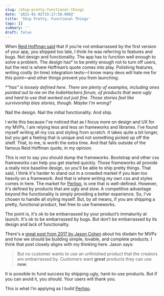 ```yaml
---
slug: /ship-pretty-functional-things
date: '2021-01-02T15:17:58.000Z'
title: 'Ship Pretty, Functional Things'
tags: []
summary: ''
draft: false
---
```



When [Reid Hoffman said](<https://www.businessinsider.com/the-iterate-fast-and-release-often-philosophy-of-entrepreneurship-2009-11>) that if you’re not embarrassed by the first version of your app, you shipped too late, I think he was referring to features and bugs. Not design and functionality. The app has to function well enough to solve a problem. The design has\* to be pretty enough not to turn off users, but the rest is where Hoffman’s quote comes into play. Polishing features, writing costly (in time) integration tests—I know many devs will hate me for this point—and other things prevent you from launching.

*\*"has" is loosely defined here. There are plenty of examples, including ones pointed out to me on the IndieHackers forum, of products that were ugly and hard to use that worked out just fine. Those stories feel like survivorship bias stories, though. Maybe I'm wrong?*

Nail the design. Nail the initial functionality. And ship.

I write this because I’ve noticed that as I focus more on design and UX for my MVPs, I am relying less and less on frameworks and libraries. I’ve found myself writing all my css and styling from scratch. It takes quite a bit longer, but you get a feeling that is unique and not something picked up off the shelf. That, to me, is worth the extra time. And that falls outside of the famous Reid Hoffman quote, in my opinion.

This is not to say you should dump the frameworks. Bootstrap and other css frameworks can help you get started quickly. Those frameworks all provide a really nice baseline design, so you'll be able to ship pretty things. That said, I think it's harder to stand out in a crowded market if you lean too heavily on a framework. And that is where writing my own css and styles comes in here. The market for [Perligo](<https://perligo.io>), is one that is well-defined. However, it's defined by products that are ugly and slow. A competitive advantage beyond the functionality is simply providing a better experience. So, I've chosen to handle all styling myself. But, by all means, if you are shipping a pretty, functional product, feel free to use frameworks.

The point is, it's ok to be embarrassed by your product’s immaturity at launch. It's ok to be embarrassed by bugs. But don’t be embarrassed by its design and lack of functionality.

There's a [great post from 2017 by Jason Cohen](<https://blog.asmartbear.com/slc.html>) about his disdain for MVPs and how we should be building simple, lovable, and complete products. I think that post closely aligns with my thinking here. Jason says:

> But no customer wants to use an unfinished product that the creators are embarrassed by. Customers want **great** products they can use **now**.

It is possible to fund success by shipping ugly, hard-to-use products. But if you can avoid it, you should. Your users will thank you.

This is what I’m applying as I build [Perligo](<https://perligo.io/>).


  
